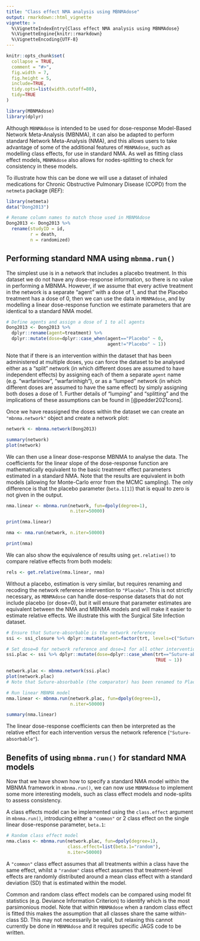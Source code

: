 ```yaml
---
title: "Class effect NMA analysis using MBNMAdose"
output: rmarkdown::html_vignette
vignette: >
  %\VignetteIndexEntry{Class effect NMA analysis using MBNMAdose}
  %\VignetteEngine{knitr::rmarkdown}
  %\VignetteEncoding{UTF-8}
---
```


```r
knitr::opts_chunk$set(
  collapse = TRUE,
  comment = "#>",
  fig.width = 7,
  fig.height = 5,
  include=TRUE,
  tidy.opts=list(width.cutoff=80),
  tidy=TRUE
)
```

```r
library(MBNMAdose)
library(dplyr)
```

Although `MBNMAdose` is intended to be used for dose-response Model-Based Network Meta-Analysis (MBNMA), it can also be adapted to perform standard Network Meta-Analysis (NMA), and this allows users to take advantage of some of the additional features of `MBNMAdose`, such as modelling class effects, for use in standard NMA. As well as fitting class effect models, `MBNMAdose` also allows for nodes-splitting to check for consistency in these models.

To illustrate how this can be done we will use a dataset of inhaled medications for Chronic Obstructive Pulmonary Disease (COPD) from the `netmeta` package (*REF*):

```r
library(netmeta)
data("Dong2013")

# Rename column names to match those used in MBNMAdose
Dong2013 <- Dong2013 %>% 
  rename(studyID = id,
         r = death,
         n = randomized)
```


## Performing standard NMA using `mbnma.run()`

The simplest use is in a network that includes a placebo treatment. In this dataset we do not have any dose-response information, so there is no value in performing a MBNMA. However, if we assume that every active treatment in the network is a separate "agent" with a dose of 1, and that the Placebo treatment has a dose of 0, then we can use the data in `MBNMAdose`, and by modelling a linear dose-response function we estimate parameters that are identical to a standard NMA model. 

```r
# Define agents and assign a dose of 1 to all agents
Dong2013 <- Dong2013 %>% 
  dplyr::rename(agent=treatment) %>%
  dplyr::mutate(dose=dplyr::case_when(agent=="Placebo" ~ 0,
                                      agent!="Placebo" ~ 1))
```

Note that if there is an intervention within the dataset that has been administered at multiple doses, you can force the dataset to be analysed either as a "split" network (in which different doses are assumed to have independent effects) by assigning each of them a separate `agent` name (e.g. "warfarinlow", "warfarinhigh"), or as a "lumped" network (in which different doses are assumed to have the same effect) by simply assigning both doses a dose of 1. Further details of "lumping" and "splitting" and the implications of these assumptions can be found in [@pedder2021cons].

Once we have reassigned the doses within the dataset we can create an `"mbnma.network"` object and create a network plot:

```r
network <- mbnma.network(Dong2013)
```
```r
summary(network)
plot(network)
```

We can then use a linear dose-response MBNMA to analyse the data. The coefficients for the linear slope of the dose-response function are mathematically equivalent to the basic treatment effect parameters estimated in a standard NMA. Note that the results are equivalent in both models (allowing for Monte-Carlo error from the MCMC sampling). The only difference is that the placebo parameter (`beta.1[1]`) that is equal to zero is not given in the output.

```r
nma.linear <- mbnma.run(network, fun=dpoly(degree=1),
                        n.iter=50000)
```
```r
print(nma.linear)
```

```r
nma <- nma.run(network, n.iter=50000)
```
```r
print(nma)
```

We can also show the equivalence of results using `get.relative()` to compare relative effects from both models:

```r
rels <- get.relative(nma.linear, nma)
```

Without a placebo, estimation is very similar, but requires renaming and recoding the network reference intervention to `"Placebo"`. This is not strictly necessary, as `MBNMAdose` can handle dose-response datasets that do not include placebo (or dose=0), but it will ensure that parameter estimates are equivalent between the NMA and MBNMA models and will make it easier to estimate relative effects. We illustrate this with the Surgical Site Infection dataset.

```r
# Ensure that Suture-absorbable is the network reference
ssi <- ssi_closure %>% dplyr::mutate(agent=factor(trt, levels=c("Suture-absorbable", unique(ssi_closure$trt)[-1])))

# Set dose=0 for network reference and dose=1 for all other interventions
ssi.plac <- ssi %>% dplyr::mutate(dose=dplyr::case_when(trt=="Suture-absorbable" ~ 0,
                                                        TRUE ~ 1))

network.plac <- mbnma.network(ssi.plac)
plot(network.plac)
# Note that Suture-absorbable (the comparator) has been renamed to Placebo
```
```r
# Run linear MBNMA model
nma.linear <- mbnma.run(network.plac, fun=dpoly(degree=1),
                        n.iter=50000)
```
```r
summary(nma.linear)
```

The linear dose-response coefficients can then be interpreted as the relative effect for each intervention versus the network reference (`"Suture-absorbable"`). 


## Benefits of using `mbnma.run()` for standard NMA models

Now that we have shown how to specify a standard NMA model within the MBNMA framework in `mbnma.run()`, we can now use `MBNMAdose` to implement some more interesting models, such as class effect models and node-splits to assess consistency.

A class effects model can be implemented using the `class.effect` argument in `mbnma.run()`, introducing either a `"common"` or 2 class effect on the single linear dose-response parameter, `beta.1`:

```r
# Random class effect model
nma.class <- mbnma.run(network.plac, fun=dpoly(degree=1),
                       class.effect=list(beta.1="random"),
                       n.iter=50000)
```

A `"common"` class effect assumes that all treatments within a class have the same effect, whilst a `"random"` class effect assumes that treatment-level effects are randomly distributed around a mean class effect with a standard deviation (SD) that is estimated within the model.

Common and random class effect models can be compared using model fit statistics (e.g. Deviance Information Criterion) to identify which is the most parsimonious model. Note that within `MBNMAdose` when a random class effect is fitted this makes the assumption that all classes share the same within-class SD. This may not necessarily be valid, but relaxing this cannot currently be done in `MBNMAdose` and it requires specific JAGS code to be written.
